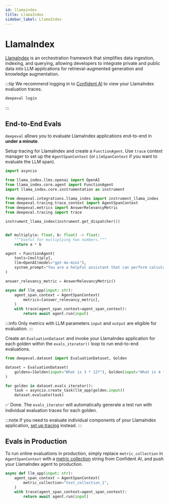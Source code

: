 ```yaml
---
id: llamaindex
title: LlamaIndex
sidebar_label: LlamaIndex
---
```




# LlamaIndex

[LlamaIndex](https://www.llamaindex.ai/) is an orchestration framework that simplifies data ingestion, indexing, and querying, allowing developers to integrate private and public data into LLM applications for retrieval-augmented generation and knowledge augmentation.

:::tip
We recommend logging in to [Confident AI](https://app.confident-ai.com) to view your LlamaIndex evaluation traces.

```bash
deepeval login
```

:::

## End-to-End Evals

`deepeval` allows you to evaluate LlamaIndex applications end-to-end in **under a minute**.

<Timeline>

<TimelineItem title="Configure LlamaIndex">

Setup tracing for LlamaIndex and create a `FunctionAgent`. Use `trace` context manager to set up the `AgentSpanContext` (or `LlmSpanContext` if you want to evaluate the LLM span).

```python title="main.py" showLineNumbers
import asyncio

from llama_index.llms.openai import OpenAI
from llama_index.core.agent import FunctionAgent
import llama_index.core.instrumentation as instrument

from deepeval.integrations.llama_index import instrument_llama_index
from deepeval.tracing.trace_context import AgentSpanContext
from deepeval.metrics import AnswerRelevancyMetric
from deepeval.tracing import trace

instrument_llama_index(instrument.get_dispatcher())


def multiply(a: float, b: float) -> float:
    """Useful for multiplying two numbers."""
    return a * b

agent = FunctionAgent(
    tools=[multiply],
    llm=OpenAI(model="gpt-4o-mini"),
    system_prompt="You are a helpful assistant that can perform calculations.",
)

answer_relevancy_metric = AnswerRelevancyMetric()

async def llm_app(input: str):
    agent_span_context = AgentSpanContext(
        metrics=[answer_relevancy_metric],
    )
    with trace(agent_span_context=agent_span_context):
        return await agent.run(input)
```

:::info
Only metrics with LLM parameters `input` and `output` are eligible for evaluation.
:::

</TimelineItem>
<TimelineItem title="Run evaluations">

Create an `EvaluationDataset` and invoke your LlamaIndex application for each golden within the `evals_iterator()` loop to run end-to-end evaluations.

<Tabs groupId="llamaindex">
<TabItem value="asynchronous" label="Asynchronous">

```python title="main.py" showLineNumbers
from deepeval.dataset import EvaluationDataset, Golden

dataset = EvaluationDataset(
    goldens=[Golden(input="What is 3 * 12?"), Golden(input="What is 4 * 13?")]
)

for golden in dataset.evals_iterator():
    task = asyncio.create_task(llm_app(golden.input))
    dataset.evaluate(task)
```

</TabItem>
</Tabs>

✅ Done. The `evals_iterator` will automatically generate a test run with individual evaluation traces for each golden.

</TimelineItem>
<TimelineItem title="View on Confident AI (optional)">

<VideoDisplayer
  src="https://confident-bucket.s3.us-east-1.amazonaws.com/end-to-end%3Allama-index-1080.mp4"
/>

</TimelineItem>

</Timeline>

:::note
If you need to evaluate individual components of your LlamaIndex application, [set up tracing](/docs/evaluation-llm-tracing) instead.
:::

## Evals in Production

To run online evaluations in production, simply replace `metric_collection` in `AgentSpanContext` with a [metric collection](https://documentation.confident-ai.com/docs/llm-tracing/evaluations#online-evaluations) string from Confident AI, and push your LlamaIndex agent to production.

```python filename="main.py" showLineNumbers
async def llm_app(input: str):
    agent_span_context = AgentSpanContext(
        metric_collection="test_collection_1",
    )
    with trace(agent_span_context=agent_span_context):
        return await agent.run(input)
```
